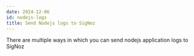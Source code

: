 ```yaml
---
date: 2024-12-06
id: nodejs-logs
title: Send Nodejs logs to SigNoz
---
```


There are multiple ways in which you can send nodejs application logs to SigNoz

<DocCardContainer>

<DocCard
    title="Winston"
    description="Send logs from Node.js Winston without the requiring Otel collectors to Signoz Cloud"
    href="/docs/userguide/collecting_nodejs_winston_logs"
/>

</DocCardContainer>